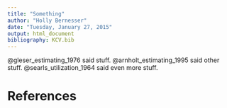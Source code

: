 ```yaml
---
title: "Something"
author: "Holly Bernesser"
date: "Tuesday, January 27, 2015"
output: html_document
bibliography: KCV.bib
---
```


@gleser_estimating_1976 said stuff.
@arnholt_estimating_1995 said other stuff.
@searls_utilization_1964 said even more stuff.

# References
